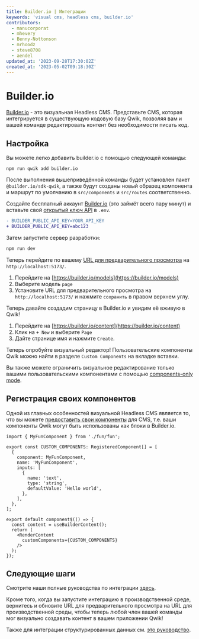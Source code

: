 ```yaml
---
title: Builder.io | Интеграции
keywords: 'visual cms, headless cms, builder.io'
contributors:
  - manucorporat
  - mhevery
  - Benny-Nottonson
  - mrhoodz
  - steve8708
  - aendel
updated_at: '2023-09-28T17:30:02Z'
created_at: '2023-05-02T09:18:30Z'
---
```


# Builder.io

[Builder.io](https://builder.io/) - это визуальная Headless CMS. Представьте CMS, которая интегрируется в существующую кодовую базу Qwik, позволяя вам и вашей команде редактировать контент без необходимости писать код.

## Настройка

Вы можете легко добавить builder.io с помощью следующей команды:

```shell
npm run qwik add builder.io
```

После выполнения вышеприведённой команды будет установлен пакет `@builder.io/sdk-qwik`, а также будут созданы новый образец компонента и маршрут по умолчанию в `src/components` и `src/routes` соответственно.

Создайте бесплатный аккаунт [Builder.io](https://builder.io/signup) (это займёт всего пару минут) и вставьте свой [открытый ключ API](https://www.builder.io/c/docs/using-your-api-key) в `.env`.

```diff
- BUILDER_PUBLIC_API_KEY=YOUR_API_KEY
+ BUILDER_PUBLIC_API_KEY=abc123
```

Затем запустите сервер разработки:

```bash
npm run dev
```

Теперь перейдите по вашему [URL для предварительного просмотра](https://www.builder.io/c/docs/guides/preview-url) на `http://localhost:5173/`.

1. Перейдите на [https://builder.io/models](https://builder.io/models)
2. Выберите модель `page`
3. Установите URL для предварительного просмотра на `http://localhost:5173/` и нажмите `сохранить` в правом верхнем углу.

Теперь давайте создадим страницу в Builder.io и увидим её вживую в Qwik!

1. Перейдите на [https://builder.io/content](https://builder.io/content)
2. Клик на `+ New` и выберите `Page`
3. Дайте странице имя и нажмите `Create`.

Теперь опробуйте визуальный редактор! Пользовательские компоненты Qwik можно найти в разделе `Custom Components` на вкладке вставки.

Вы также можете ограничить визуальное редактирование только вашими пользовательскими компонентами с помощью [components-only mode](https://www.builder.io/c/docs/guides/components-only-mode).

## Регистрация своих компонентов

Одной из главных особенностей визуальной Headless CMS является то, что вы можете [предоставить свои компоненты](https://www.builder.io/c/docs/custom-components-setup) для CMS, т.е. ваши компоненты Qwik могут быть использованы как блоки в Builder.io.

```tsx
import { MyFunComponent } from './fun/fun';

export const CUSTOM_COMPONENTS: RegisteredComponent[] = [
  {
    component: MyFunComponent,
    name: 'MyFunComponent',
    inputs: [
      {
        name: 'text',
        type: 'string',
        defaultValue: 'Hello world',
      },
    ],
  },
];

export default component$(() => {
  const content = useBuilderContent();
  return (
    <RenderContent
      customComponents={CUSTOM_COMPONENTS}
    />
  );
});
```

## Следующие шаги

Смотрите наши полные руководства по интеграции [здесь](https://www.builder.io/c/docs/developers).

Кроме того, когда вы запустите интеграцию в производственной среде, вернитесь и обновите URL для предварительного просмотра на URL для производственной среды, чтобы теперь любой член вашей команды мог визуально создавать контент в вашем приложении Qwik!

Также для интеграции структурированных данных см. [это руководство](https://www.builder.io/c/docs/integrate-cms-data).
